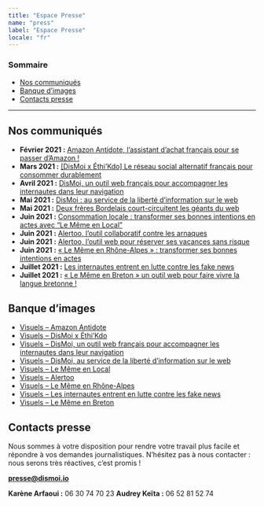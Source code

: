```yaml
---
title: "Espace Presse"
name: "press"
label: "Espace Presse"
locale: "fr"
---
```



### Sommaire

* [Nos communiqués](#nos-communiqués)
* [Banque d’images](#banque-d’images)
* [Contacts presse](#contacts-presse)

* * *

## Nos communiqués

* **Février 2021 :** [Amazon Antidote, l’assistant d’achat français pour se passer d’Amazon !](/pressReleases/DisMoi-CP-2021-02-Amazon-Antidote.pdf)
* **Mars 2021 :** [[DisMoi x Éthi’Kdo] Le réseau social alternatif français pour consommer durablement](/pressReleases/DisMoi-CP-2021-03-Ethi-Kdo-x-DisMoi-le-reseau-social-alternatif-francais)
* **Avril 2021 :** [DisMoi, un outil web français pour accompagner les internautes dans leur navigation](/pressReleases/DisMoi-CP-2021-04-DisMoi-un-outil-web-francais-pour-accompagner-les-internautes-dans-leur-navigation.pdf)
* **Mai 2021 :** [DisMoi : au service de la liberté d’information sur le web](/pressReleases/DisMoi-CP-2021-05-DisMoi-au-service-de-la-liberte-dinformation-sur-le-web.pdf)
* **Mai 2021 :** [Deux frères Bordelais court-circuitent les géants du web](/pressReleases/DisMoi-CP-2021-05-Deux-freres-bordelais-court-circuitent-les-geants-du-web.pdf)
* **Juin 2021 :** [Consommation locale : transformer ses bonnes intentions en actes avec “Le Même en Local”](/pressReleases/DisMoi-CP-2021-06-Le-Meme-en-local.pdf)
* **Juin 2021 :** [Alertoo,  l’outil collaboratif contre les arnaques](/pressReleases/DisMoi-CP-2021-06-Alertoo-loutil-collaboratif-contre-les-arnaques.pdf)
* **Juin 2021 :** [Alertoo, l’outil web pour réserver ses vacances sans risque](/pressReleases/DisMoi-CP-2021-06-Alertoo-loutil-web-pour-reserver-ses-vacances-sans-risque.pdf)
* **Juin 2021 :** [« Le Même en Rhône-Alpes » : transformer ses bonnes intentions en actes](/pressReleases/DisMoi-CP-2021-06-Le-Meme-en-Rhone-Alpes.pdf)
* **Juillet 2021 :** [Les internautes entrent en lutte contre les fake news](/pressReleases/DisMoi-CP-2021-07-Les-internautes-entrent-en-lutte-contre-les-fake-news.pdf)
* **Juillet 2021 :** [« Le Même en Breton » un outil web pour faire vivre la langue bretonne !](/pressReleases/DisMoi-CP-2021-07-Le-Meme-en-Breton.pdf)

## Banque d’images

* [Visuels – Amazon Antidote](/imageBanks/DisMoi-IMG-Amazon-Antidote.zip)
* [Visuels – DisMoi x Éthi’Kdo](/imageBanks/DisMoi-IMG-Ethikdo-DisMoi.zip)
* [Visuels – DisMoi, un outil web français pour accompagner les internautes dans leur navigation](/imageBanks/DisMoi-IMG-Edreams-Le-meme-en-mieux.zip)
* [Visuels – DisMoi, au service de la liberté d’information sur le web](/imageBanks/DisMoi-IMG-Deliveroo-Nantes.zip)
* [Visuels – Le Même en Local](/imageBanks/DisMoi-IMG-Le-Meme-en-local-Deliveroo-Nantes.zip)
* [Visuels – Alertoo](/imageBanks/DisMoi-IMG-Alertoo.zip)
* [Visuels – Le Même en Rhône-Alpes](/imageBanks/DisMoi-IMG-Le-Meme-en-Rhone-Alpes.zip)
* [Visuels – Les internautes entrent en lutte contre les fake news](/imageBanks/DisMoi-IMG-Captain-Fact.zip)
* [Visuels – Le Même en Breton](/imageBanks/DisMoi-IMG-Le-Meme-en-Breton.zip)

## Contacts presse

Nous sommes à votre disposition pour rendre votre travail plus facile et répondre à vos demandes journalistiques.
N’hésitez pas à nous contacter : nous serons très réactives, c’est promis !

**[presse@dismoi.io](mailto:presse@dismoi.io)**

**Karène Arfaoui :** 06 30 74 70 23
**Audrey Keïta :** 06 52 81 52 74
